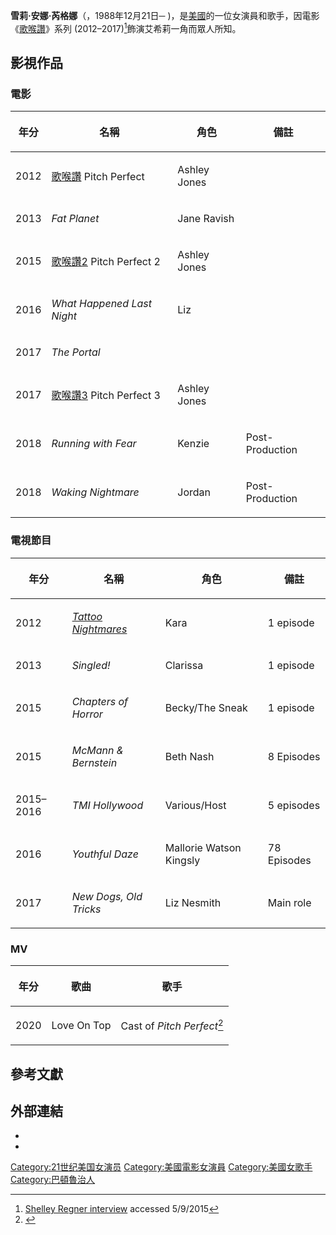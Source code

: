 {{Infobox person
| name             = 雪莉·芮格娜
|英文名=Shelley Anne Regner
| image            = 
| caption          = 
| birth_name       =  
| birth_date       = {{Birth_date_and_age|1988|12|21}}
| birth_place      = [[美國|美國]][[路易斯安那州|路易斯安那州]][[巴頓魯治|巴頓魯治]]
| death_date       = 
| death_place      = 
| death_cause      = 
| body_discovered  = 
| resting_place    = 
| education        = 
| alma_mater       = 
| religion         = 
| hometown         = 
| residence        = 
| nationality      = {{USA}}
| other_names      = 
| occupation       = 演員、歌手
| years_active     = 
| spouse           =
| domestic_partner = 
| children         = 
| parents          = 
| known_for        = 
| awards           = 
| 語言 = [[英語|英語]]
| signature        = 
| 代表作 = 《歌喉讚》
| website          = 
| IMDb = nm4708985
}}
'''雪莉·安娜·芮格娜'''（{{lang-en|Shelley Anne Regner}}，1988年12月21日─ )，是[[美國|美國]]的一位女演員和歌手，因電影《[[歌喉讚|歌喉讚]]》系列 (2012–2017)<ref>[http://digbatonrouge.com/shelley-regner-pitch-perfect-baton-rouge-actress-bella/ Shelley Regner interview] accessed 5/9/2015</ref>飾演艾希莉一角而眾人所知。



== 影視作品 ==

=== 電影 ===
{| class="wikitable"
!年分
!名稱
!角色
!備註
|-
|2012
|[[歌喉讚|歌喉讚]] Pitch Perfect
|Ashley Jones
|
|-
|2013
|''Fat Planet''
|Jane Ravish
|
|-
|2015
|[[歌喉讚2|歌喉讚2]] Pitch Perfect 2
|Ashley Jones
|
|-
|2016
|''What Happened Last Night''
|Liz
|
|-
|2017
|''The Portal''
|{{TableTBA|N/A}}
|
|-
|2017
|[[歌喉讚3|歌喉讚3]] Pitch Perfect 3
|Ashley Jones
|
|-
|2018
|''Running with Fear''
|Kenzie
|Post-Production
|-
|2018
|''Waking Nightmare''
|Jordan
|Post-Production
|}

=== 電視節目 ===
{|class="wikitable"
!年分
!名稱
!角色
!備註
|-
|2012
|''[[Tattoo_Nightmares|Tattoo Nightmares]]''
|Kara
|1 episode
|-
|2013
|''Singled!''
|Clarissa
|1 episode
|-
|2015
|''Chapters of Horror''
|Becky/The Sneak
|1 episode
|-
|2015
|''McMann & Bernstein''
|Beth Nash
|8 Episodes 
|-
|2015–2016
|''TMI Hollywood''
|Various/Host
|5 episodes
|-
|2016
|''Youthful Daze''
|Mallorie Watson Kingsly 
|78 Episodes
|-
|2017
|''New Dogs, Old Tricks''
|Liz Nesmith
|Main role
|}

===MV===
{| class="wikitable"
|-
! 年分 !! 歌曲 !! 歌手
|-
|2020
|Love On Top
|Cast of ''Pitch Perfect''<ref>{{Cite web|title=Watch the stars of 'Pitch Perfect' reunite to sing Beyoncé and raise money for Unicef|url=https://ew.com/movies/pitch-perfect-reunion-unicef/|accessdate=2020-09-16|work=EW.com|language=EN}}</ref>
|}

== 參考文獻 ==
{{reflist}}

== 外部連結 ==
* {{IMDb name|4708985}}
* {{Twitter|ShelleyRegner}}

{{DEFAULTSORT: Regner, Shelley}}
[[Category:21世纪美国女演员|Category:21世纪美国女演员]]
[[Category:美國電影女演員|Category:美國電影女演員]]
[[Category:美國女歌手|Category:美國女歌手]]
[[Category:巴頓魯治人|Category:巴頓魯治人]]